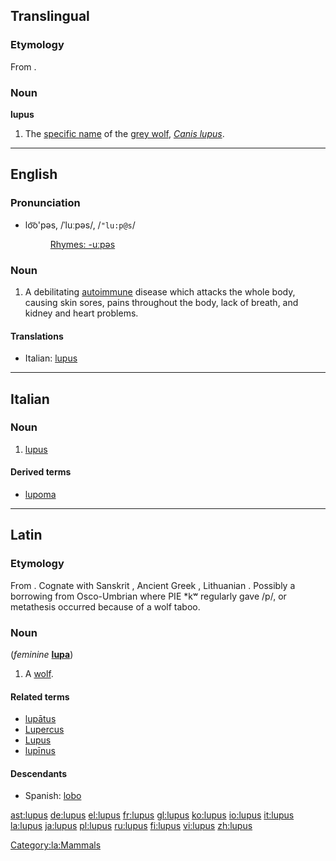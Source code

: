 {{see|Lupus}}
{{wikipedia}}
==Translingual==

===Etymology===
From {{L.}} {{term|lupus||wolf|lang=la}}.

===Noun===
'''lupus'''

# The [[specific name]] of the [[grey wolf]], ''[[Canis lupus]]''.

----

==English==

===Pronunciation===
*lo͝o'pəs, /ˈluːpəs/, /<tt>"lu:p@s</tt>/
*:[[Rhymes:English:-uːpəs|Rhymes: -uːpəs]]

===Noun===
{{en-noun|-}}

# {{disease}} A debilitating [[autoimmune]] disease which attacks the whole body, causing skin sores, pains throughout the body, lack of breath, and kidney and heart problems.

====Translations====
*Italian: [[lupus#Italian|lupus]] {{m}}

----

==Italian==

===Noun===
{{infl|it|noun|g=m}} {{inv}}

# {{disease|lang=it}} [[#English|lupus]]

====Derived terms====
*[[lupoma]]

----

==Latin==

===Etymology===
From {{proto|Indo-European|wl̥kʷos|wolf|lang=la}}. Cognate with Sanskrit {{term|sc=Deva|वृक|tr=vṛ́ka|lang=sa}}, Ancient Greek {{term|λύκος|sc=Grek|lang=grc|tr=lukos}}, Lithuanian {{term|vilkas|lang=lt}}. Possibly a borrowing from Osco-Umbrian where PIE *kʷ regularly gave /p/, or metathesis occurred because of a wolf taboo.

===Noun===
{{la-noun|lupus|lupi|lupī|m|second}} (''feminine'' '''[[lupa]]''')

# A [[wolf]].

====Related terms====
* [[lupatus|lupātus]]
* [[Lupercus]]
* [[Lupus]]
* [[lupinus|lupīnus]]

====Descendants====
* Spanish: [[lobo]]

[[Category:la:Mammals]]

[[ast:lupus]]
[[de:lupus]]
[[el:lupus]]
[[fr:lupus]]
[[gl:lupus]]
[[ko:lupus]]
[[io:lupus]]
[[it:lupus]]
[[la:lupus]]
[[ja:lupus]]
[[pl:lupus]]
[[ru:lupus]]
[[fi:lupus]]
[[vi:lupus]]
[[zh:lupus]]
